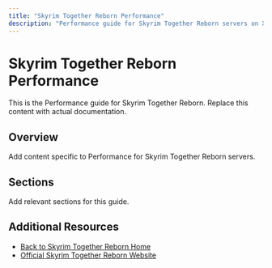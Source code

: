 ```yaml
---
title: "Skyrim Together Reborn Performance"
description: "Performance guide for Skyrim Together Reborn servers on XGamingServer"
---
```


# Skyrim Together Reborn Performance

This is the Performance guide for Skyrim Together Reborn. Replace this content with actual documentation.

## Overview

Add content specific to Performance for Skyrim Together Reborn servers.

## Sections

Add relevant sections for this guide.

## Additional Resources

- [Back to Skyrim Together Reborn Home](./index)
- [Official Skyrim Together Reborn Website](https://example.com)
